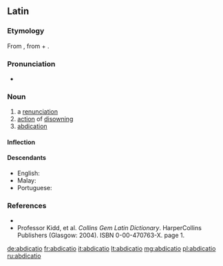 ==Latin==

===Etymology===
From {{m|la|abdicō||deny, refuse; renounce}}, from {{m|la|ab||of, from, by}} + {{m|la|dicō||dedicate}}.

===Pronunciation===
* {{la-pronunc|abdicātiō}}

===Noun===
{{la-noun|abdicātiō||abdicātiōnis|f|third}}

# a [[renunciation]]
# [[action]] of [[disowning]]
# [[abdication]]

====Inflection====
{{la-decl-3rd|abdicātiō|abdicātiōn}}

====Descendants====
* English: {{l|en|abdication}}
* Malay: {{l|ms|abdikasi}}
* Portuguese: {{l|pt|abdicação}}

===References===
* {{R:L&S}}
* Professor Kidd, et al. ''Collins Gem Latin Dictionary''. HarperCollins Publishers (Glasgow: 2004). ISBN 0-00-470763-X. page 1.

[[de:abdicatio]]
[[fr:abdicatio]]
[[it:abdicatio]]
[[lt:abdicatio]]
[[mg:abdicatio]]
[[pl:abdicatio]]
[[ru:abdicatio]]